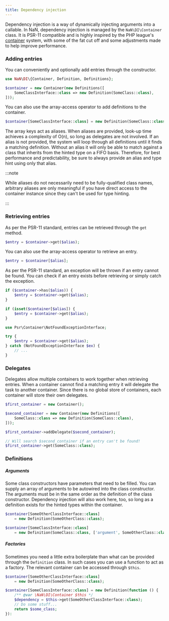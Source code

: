 ```yaml
---
title: Dependency injection
---
```


Dependency injection is a way of dynamically injecting arguments into a callable.
In NaN, dependency injection is managed by the `NaN\DI\Container` class.
It is PSR-11 compatible and is highly inspired by the PHP league's [container](https://container.thephpleague.com/4.x/) system, with some of the fat cut off and some adjustments made to help improve performance.

### Adding entries

You can conveniently and optionally add entries through the constructor.

```php
use NaN\DI\{Container, Definition, Definitions};

$container = new Container(new Definitions([
	SomeClassInterface::class => new Definition(SomeClass::class),
]));
```

You can also use the array-access operator to add definitions to the container.

```php
$container[SomeClassInterface::class] = new Definition(SomeClass::class):
```

The array keys act as aliases.
When aliases are provided, look-up time achieves a complexity of O(n), so long as delegates are not involved.
If an alias is not provided, the system will loop through all definitions until it finds a matching definition.
Without an alias it will only be able to match against a class that inherits from the hinted type on a FIFO basis.
Therefore, for best performance and predictability, be sure to always provide an alias and type hint using only that alias.

:::note

While aliases do not necessarily need to be fully-qualified class names,
	arbitrary aliases are only meaningful if you have direct access to the container instance since they can't be used for type hinting.

:::

### Retrieving entries

As per the PSR-11 standard, entries can be retrieved through the `get` method.

```php
$entry = $container->get($alias);
```

You can also use the array-access operator to retrieve an entry.

```php
$entry = $container[$alias];
```

As per the PSR-11 standard, an exception will be thrown if an entry cannot be found.
You can check if an entry exists before retrieving or simply catch the exception.

```php
if ($container->has($alias)) {
	$entry = $container->get($alias);
}
```

```php
if (isset($container[$alias]) {
	$entry = $container->get($alias);
}
```

```php
use Psr\Container\NotFoundExceptionInterface;

try {
	$entry = $container->get($alias);
} catch (NotFoundExceptionInterface $ex) {
	// ...
}
```

### Delegates

Delegates allow multiple containers to work together when retrieving entries.
When a container cannot find a matching entry it will delegate the task to another container.
Since there is no global store of containers, each container will store their own delegates.

```php
$first_container = new Container();

$second_container = new Container(new Definitions([
	SomeClass::class => new Definition(SomeClass::class),
]));

$first_container->addDelegate($second_container);

// Will search $second_container if an entry can't be found!
$first_container->get(SomeClass::class);
```

### Definitions

##### Arguments

Some class constructors have parameters that need to be filled.
You can supply an array of arguments to be autowired into the class constructor.
The arguments must be in the same order as the definition of the class constructor.
Dependency injection will also work here, too, so long as a definition exists for the hinted types within the container.

```php
$container[SomeOtherClassInterface::class]
	= new Definition(SomeOtherClass::class);

$container[SomeClassInterface::class]
	= new Definition(SomeClass::class, ['argument', SomeOtherClass::class]);
```

##### Factories

Sometimes you need a little extra boilerplate than what can be provided through the `Definition` class.
In such cases you can use a function to act as a factory.
The relevant container can be accessed through `$this`.

```php
$container[SomeOtherClassInterface::class]
	= new Definition(SomeOtherClass::class);

$container[SomeClassInterface::class] = new Definition(function () {
	/** @var \NaN\DI\Container $this */
	$dependency = $this->get(SomeOtherClassInterface::class);
	// Do some stuff...
	return $some_class;
}):
```
